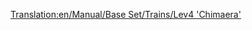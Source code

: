 [[Translation:en/Manual/Base Set/Trains/Lev4 'Chimaera']]
{{it/Manual/Base Set/Trains/Treni|Image=[[File:en/Manual/Base Set/Trains/Lev4chimaerarhead.png]]
|Name=Lev4 'Chimaera'
|Costo=€ 222.656
|Velocità=643 km/h (402 mph)
|Peso=300 t
|Potenza=20.278 hp (14.914 kW)
|Annuale=€ 7.170
|Progettata=2037
|Durata esercizio=20
|Capacità=N/A
|Descrizione=La locomotiva più veloce del gioco. Si tratta di un treno a due teste.

L'uso di questa macchina al massimo delle sue potenzialità può darti dei mal di testa più avanti nel gioco. Dal momento che aumenta la velocità del 33% rispetto al Lev3 "Pegasus", e dovrai aggiungere deviazioni o bypass nella tua rete, o aggiornare l'intera flotta (che funzionerà solo se non hai ancora raggiunto la lunghezza massima della stazione con il Lev3).


|Real-life=Nessun equivalente del mondo reale è stato trovato per questo treno. Forse tra qualche anno, quando MagLev sarà una tecnologia consolidata, potresti inserire qui un motore MagLev di quarta generazione. Il treno assomiglia al treno[http://www.transrapid.de Transrapid] 9(?), come pure al [http://starwars.wikia.com/wiki/StarSpeeder_3000 Starspeeder 3000] dall'attrazione Star Tours di Disneyland.

"Chimaera" è un buon nome per l'unica locomotiva a più teste con maglev!
}}